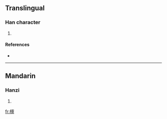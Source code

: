 ==Translingual==

===Han character===
{{Han char|rn=75|rad=木|as=11|sn=15|four=|canj=木十大口 (DJKR)}}

# {{defn|Han|sort=木11}}

====References====
* {{Han ref|kx=0546.270|dkj=15355|dj=0934.250|hdz=21284.110|uh=69E3|ud=27107}}

----

==Mandarin==

===Hanzi===
{{cmn-hanzi|pin=[[qǐ]] ([[qi3]])|wg=ch'i<sup>3</sup>}}

# {{defn|Mandarin}}

[[fr:槣]]